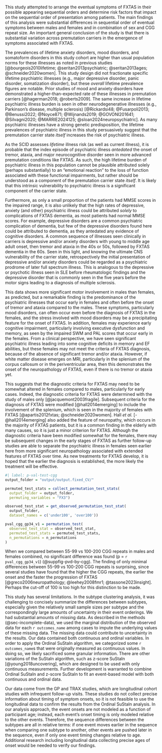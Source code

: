 
This study attempted to arrange the eventual symptoms of FXTAS
in their possible appearing sequential orders
and determine risk factors that impact on the
sequential order of presentation among patients.
The main findings of this analysis were
substantial differences in sequential order of eventual symptoms
between males and females
and in combination of sex and CGG repeat size.
An important general conclusion of the study is that 
there is substantial variation across premutation carriers 
in the emergence of symptoms associated with FXTAS.
 
The prevalences of
lifetime anxiety disorders,
mood disorders,
and somatoform disorders in this study cohort
are higher than
usual population norms for these illnesses
as noted in previous studies
[@bourgeois2010lifetime; @seritan2013psychiatric; @seritan2013ages; @schneider2020women].
This study design did not fractionate specific lifetime psychiatric illnesses
(e.g., 
major depressive disorder, 
panic disorder, 
somatization disorder),
but these *overall* lifetime prevalence figures are notable.
Prior studies of mood and anxiety disorders
have demonstrated a higher-than-expected rate of these illnesses
in premutation carriers [@hagerman2018; @roberts2009].
The same increase in lifetime psychiatric illness burden
is seen in other neurodegenerative illnesses
(e.g., Parkinson’s disease, multiple sclerosis) 
[@Rickardsi48; @Fusarpoli2013; @Benussi2022; @Noyce871; @Wijnands2019; 
@GOVONI201641; @Silvagni2020; @MARRIE2024125; @sloan2024neuropsychiatric].
As many psychiatric illnesses have a strong genetic predisposition,
the lifetime prevalences of psychiatric illness in this study 
persuasively suggest that
the premutation carrier state *itself* increases 
the risk of psychiatric illness.

As the SCID assesses *lifetime* illness risk 
(as well as current illness),
it is probable that the index episode of psychiatric illness
*antedated* the onset of
tremor,
ataxia, and
major neurocognitive disorder
seen in more advanced premutation conditions like FXTAS.
As such, the high lifetime burden of psychiatric illness in this population
cannot be plausible attributed solely (perhaps substantially) to
an “emotional reaction”
to the loss of function associated with these functional impairments,
but rather should be understood 
as a component of the premutation carrier state *itself*.
It is likely that this intrinsic vulnerability to psychiatric illness
is a significant component of the carrier state.

Furthermore, as only a small proportion of the patients
had MMSE scores in the impaired range,
it is also unlikely that the high rates of
depressive, anxiety (and other) psychiatric illness
could be attributed *solely* to complications of FXTAS dementia,
as most patients had normal MMSE scores.
For example, depressive disorders
are a common psychiatric complication of dementia,
but few of the depressive disorders found here could be attributed to dementia,
as they antedated any evidence of cognitive disorders.
A common sequence of illnesses seen clinically in carriers is
depressive and/or anxiety disorders 
with young to middle age adult onset,
then tremor and ataxia in the 40s or 50s,
followed by FXTAS dementia in the 60s.
Seen in this light, 
and knowing the ultimate CNS vulnerability of the carrier state,
retrospectively the initial presentation of depressive and/or anxiety disorders
could be regarded as a psychiatric prodrome of later full spectrum illness.
This is analogous to the depressive or psychotic illness 
seen in SLE before rheumatologic findings
and the depressive disorder that is commonly seen
in the five years before the motor signs 
leading to a diagnosis of multiple sclerosis.

This data shows more significant motor involvement 
in males than females, as predicted,
but a remarkable finding is the predominance of the psychiatric illnesses
that occur early in females
and often before the onset of tremor and ataxia compared to the males.
These symptoms, particularly mood disorders,
can often occur even before the diagnosis of FXTAS in the females,
and the stress involved with mood disorders may be a precipitating feature
for the onset of FXTAS.
In addition, females may experience early cognitive impairment,
particularly involving executive dysfunction and memory,
as seen by the impaired SWM and PAL scores 
that occur early in the females.
From a clinical perspective,
we have seen significant psychiatric illness
leading into some cognitive deficits in memory and EF abilities,
but these females may not meet the criteria of FXTAS diagnosis,
because of the absence of significant tremor and/or ataxia.
However, if white matter disease emerges on MRI,
particularly in the splenium of the corpus callosum
or in the periventricular area,
then this demonstrates the onset of the neuropathology of FXTAS,
even if there is no tremor or ataxia yet.

This suggests that the diagnostic criteria for FXTAS
may need to be somewhat altered in females compared to males,
particularly for early cases.
Indeed, the diagnostic criteria for FXTAS 
were determined with the study of males only
[@jacquemont2003fragile].
Subsequent criteria for the diagnosis of FXTAS 
were modified [@hall2014emerging]
to include the involvement of the splenium,
which is seen in the majority of females with FXTAS
[@apartis2012fxtas; @schneider2020women].
Hall *et al.* [-@hall2014emerging] also added
the feature of neuropathy,
which occurs in the majority of FXTAS patients,
but it is a common finding in the elderly with many causes,
so it is just a minor criterion for FXTAS.
Although the diagnostic criteria have been modified somewhat for the females,
there may be subsequent changes in the early stages of FXTAS
as further follow-up studies are able to separate
the psychiatric illness in females seen earlier here
from more significant neuropathology associated with
extended features of FXTAS over time.
As new treatments for FXTAS develop,
it is hoped that the earlier the diagnosis is established,
the more likely the treatment will be effective.

```r
#| label: p-val-test-cgg
output_folder = "output/output.fixed_CV/"

permuted_test_stats = collect_permutation_test_stats(
  output_folder = output_folder,
  permuting_variables = "FX3")

observed_test_stat = get_observed_permutation_test_stat(
  output_folder,
  dataset_names = c('under100', 'over100'))

pval_cgg_gp34_v1 = permutation_test(
  observed_test_stat = observed_test_stat,
  permuted_test_stats = permuted_test_stats,
  n_permutations = n_permutations
)

```

When we compared
between 55-99 vs 100-200 CGG repeats in males and females combined,
no significant difference was found
(p = `r pval_cgg_gp34_v1`)
(@suppfig-pvd-by-cgg).
The finding of only minimal differences
between 55-99 vs 100-200 CGG repeats is surprising,
since several studies have found that the higher the CGG repeats,
the earlier the onset and the faster the progression of FXTAS
[@greco2006neuropathology; @leehey2008fmr1; @tassone2023insight].
Perhaps the cut-off of 100 is too high for this distinction to be made.

This study has several limitations.
In the subtype clustering analysis,
it was challenging to concisely summarize
the differences between subtypes,
especially given the relatively small sample sizes per subtype
and the correspondingly large amounts of uncertainty
in their event orderings.
We had substantial amounts of missing data.
As described in the methods (@sec-incomplete-data),
we used the marginal distribution of
the observed data for each `r outcomes_name` among cases
to impute the underlying values of these missing data.
The missing data could contribute to uncertainty in the results.
Our data contained both continuous and ordinal variables.
In order to apply the Ordinal SuStaIn algorithm,
we categorized some `r outcomes_name`s
that were originally measured as continuous values.
In doing so, we likely sacrificed some granular information.
There are other variations of the SuStaIn algorithm,
such as z-score SuStaIn [@young2018uncovering],
which are designed to be used with only continuous measurements.
Further development is warranted to combine Ordinal SuStaIn and z-score SuStaIn
to fit an event-based model with both continuous and ordinal data.

Our data come from the GP and TRAX studies,
which are longitudinal cohort studies
with infrequent follow-up visits.
These studies do not collect precise information
about timing of symptom onsets,
so it is not feasible to use the longitudinal data
to confirm the results from the Ordinal SuStaIn analysis.
In our analysis approach,
the event onsets are not modeled as a function of participant age;
instead, each event's onset timing is only modeled relative to the other events.
Therefore, the sequence differences between the subtypes
are all in relative terms:
if one event moves earlier in the sequence
when comparing one subtype to another,
other events are pushed later in the sequence,
even if only one event timing
changes relative to age.
Additional research including longitudinal data
collecting precise ages of onset
would be needed to verify our findings.
